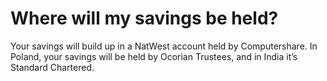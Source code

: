 # Where will my savings be held?

Your savings will build up in a NatWest account held by Computershare.
In Poland, your savings will be held by Ocorian Trustees, and in India it’s Standard Chartered.